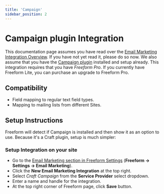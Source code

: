 ```yaml
---
title: 'Campaign'
sidebar_position: 2
---
```



# Campaign plugin Integration <Badge type="pro" text="Pro" />

This documentation page assumes you have read over the [Email Marketing Integration Overview](./index.mdx#email-marketing). If you have not yet read it, please do so now. We also assume that you have the [Campaign plugin](https://putyourlightson.com/plugins/campaign) installed and setup already. This integration requires that you have _Freeform Pro_. If you currently have Freeform Lite, you can purchase an upgrade to Freeform Pro.

## Compatibility

- Field mapping to regular text field types.
- Mapping to mailing lists from different Sites.

## Setup Instructions

Freeform will detect if Campaign is installed and then show it as an option to use. Because it's a Craft plugin, setup is much simpler:

<VerticalStepWrapper>

<StepMarkdown>

### Setup Integration on your site

- Go to the [Email Marketing section in Freeform Settings](../configuration/settings.mdx#email-marketing) (**Freeform → Settings → Email Marketing**).
- Click the **New Email Marketing Integration** at the top right.
- Select _Craft Campaign_ from the **Service Provider** select dropdown.
- Enter a name and handle for the integration.
- At the top right corner of Freeform page, click **Save** button.

</StepMarkdown>

</VerticalStepWrapper>
